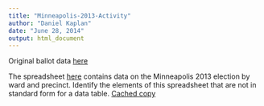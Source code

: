 ```yaml
---
title: "Minneapolis-2013-Activity"
author: "Daniel Kaplan"
date: "June 28, 2014"
output: html_document
---
```


Original ballot data [here](http://vote.minneapolismn.gov/www/groups/public/@clerk/documents/webcontent/2013-mayor-cvr.xlsx)

The spreadsheet [here](http://vote.minneapolismn.gov/www/groups/public/@clerk/documents/webcontent/wcms1p-126724.xlsx) contains data on the Minneapolis 2013 election by ward and precinct.  Identify the elements of this spreadsheet that are not in standard form for a data table.  [Cached copy](wcms1p-126724.xlsx)
